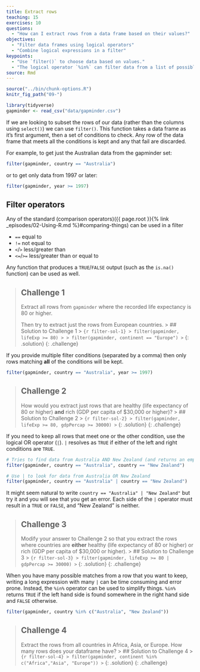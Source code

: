 ```yaml
---
title: Extract rows
teaching: 15
exercises: 10
questions:
  - "How can I extract rows from a data frame based on their values?"
objectives:
  - "Filter data frames using logical operators"
  - "Combine logical expressions in a filter"
keypoints:
  - "Use `filter()` to choose data based on values."
  - "The logical operator `%in%` can filter data from a list of possible values"
source: Rmd
---
```


```r
source("../bin/chunk-options.R")
knitr_fig_path("09-")

library(tidyverse)
gapminder <- read_csv("data/gapminder.csv")
```

If we are looking to subset the rows of our data (rather than the columns using `select()`) we can 
use `filter()`. This function takes a data frame as it's first argument, then a set of conditions to
check. Any row of the data frame that meets all the conditions is kept and any that fail are discarded.

For example, to get just the Australian data from the gapminder set:

```r
filter(gapminder, country == "Australia")
```

or to get only data from 1997 or later:

```r
filter(gapminder, year >= 1997)
```

## Filter operators
Any of the standard (comparison operators)({{ page.root }}{% link _episodes/02-Using-R.md %}#comparing-things)
can be used in a filter

  * `==` equal to
  * `!=` not equal to
  * `<`/`>` less/greater than
  * `<=`/`>=` less/greater than or equal to

Any function that produces a `TRUE`/`FALSE` output (such as the `is.na()` function) can be used as well.

> ## Challenge 1
> Extract all rows from `gapminder` where the recorded life expectancy is 80 or higher.
>
> Then try to extract just the rows from European countries.
> > ## Solution to Challenge 1
> > ``` {r filter-sol-1}
> > filter(gapminder, lifeExp >= 80)
> >
> > filter(gapminder, continent == "Europe")
> > ```
> {: .solution}
{: .challenge}

If you provide multiple filter conditions (separated by a comma) then only rows matching **all** of
the conditions will be kept.

```r
filter(gapminder, country == "Australia", year >= 1997)
```

> ## Challenge 2
> How would you extract just rows that are healthy (life expectancy of 80 or higher) **and** rich
> (GDP per capita of $30,000 or higher)?
> > ## Solution to Challenge 2
> > ``` {r filter-sol-2}
> > filter(gapminder, lifeExp >= 80, gdpPercap >= 30000)
> > ```
> {: .solution}
{: .challenge}

If you need to keep all rows that meet one or the other condition, use the logical OR operator (`|`).
`|` resolves as `TRUE` if either of the left and right conditions are `TRUE`.

```r
# Tries to find data from Australia AND New Zealand (and returns an empty table)
filter(gapminder, country == "Australia", country == "New Zealand")

# Use | to look for data from Australia OR New Zealand
filter(gapminder, country == "Australia" | country == "New Zealand")
```

It might seem natural to write `country == "Australia" | "New Zealand"` but try it and you will see
that you get an error. Each side of the `|` operator must result in a `TRUE` or `FALSE`, and "New
Zealand" is neither. 

> ## Challenge 3
> Modify your answer to Challenge 2 so that you extract the rows where countries are **either**
> healthy (life expectancy of 80 or higher) or rich (GDP per capita of $30,000 or higher).
> > ## Solution to Challenge 3
> > ``` {r filter-sol-3}
> > filter(gapminder, lifeExp >= 80 | gdpPercap >= 30000)
> > ```
> {: .solution}
{: .challenge}

When you have many possible matches from a row that you want to keep, writing a long expression with 
many `|` can be time consuming and error prone. Instead, the `%in%` operator can be used to simplify
things. `%in%` returns `TRUE` if the left hand side is found somewhere in the right hand side and
`FALSE` otherwise.

```r
filter(gapminder, country %in% c("Australia", "New Zealand"))
```

> ## Challenge 4
> Extract the rows from all countries in Africa, Asia, or Europe. How many rows does your dataframe 
> have?
> > ## Solution to Challenge 4
> > ``` {r filter-sol-4}
> > filter(gapminder, continent %in% c("Africa","Asia", "Europe"))
> > ```
> {: .solution}
{: .challenge}


